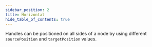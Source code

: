 ```yaml
---
sidebar_position: 2
title: Horizontal
hide_table_of_contents: true
---
```



Handles can be positioned on all sides of a node by using different `sourcePosition` and `targetPosition` values.

<CodeViewer codePath="example-flows/Horizontal" />
